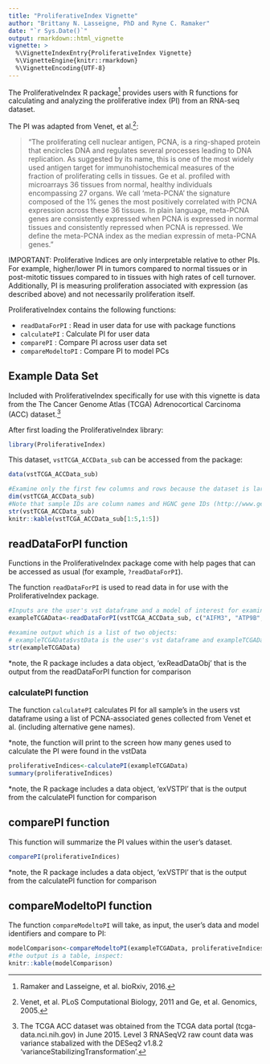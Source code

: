 ```yaml
---
title: "ProliferativeIndex Vignette"
author: "Brittany N. Lasseigne, PhD and Ryne C. Ramaker"
date: "`r Sys.Date()`"
output: rmarkdown::html_vignette
vignette: >
  %\VignetteIndexEntry{ProliferativeIndex Vignette}
  %\VignetteEngine{knitr::rmarkdown}
  %\VignetteEncoding{UTF-8}
---
```


The ProliferativeIndex R package^[Ramaker and Lasseigne, et al. bioRxiv, 2016.] provides users with R functions for calculating and analyzing the proliferative index (PI) from an RNA-seq dataset.  

The PI was adapted from Venet, et al.^[Venet, et al. PLoS Computational Biology, 2011 and Ge, et al. Genomics, 2005.]:

> "The proliferating cell nuclear antigen, PCNA, is a ring-shaped protein that encircles DNA and regulates several processes leading to DNA replication.  As suggested by its name, this is one of the most widely used antigen target for immunohistochemical measures of the fraction of proliferating cells in tissues.  Ge et al. profiled with microarrays 36 tissues from normal, healthy individuals encompassing 27 organs.  We call 'meta-PCNA' the signature composed of the 1% genes the most positively correlated with PCNA expression across these 36 tissues.  In plain language, meta-PCNA genes are consistently expressed when PCNA is expressed in normal tissues and consistently repressed when PCNA is repressed.  We define the meta-PCNA index as the median expressin of meta-PCNA genes."

IMPORTANT:
Proliferative Indices are only interpretable relative to other PIs.  For example, higher/lower PI in tumors compared to normal tissues or in post-mitotic tissues compared to in tissues with high rates of cell turnover.  Additionally, PI is measuring proliferation associated with expression (as described above) and not necessarily proliferation itself.


ProliferativeIndex contains the following functions:

- `readDataForPI` : Read in user data for use with package functions
- `calculatePI` :  Calculate PI for user data
- `comparePI` : Compare PI across user data set
- `compareModeltoPI` : Compare PI to model PCs

## Example Data Set

Included with ProliferativeIndex specifically for use with this vignette is data from the The Cancer Genome Atlas (TCGA) Adrenocortical Carcinoma (ACC) dataset.^[The TCGA ACC dataset was obtained from the TCGA data portal (tcga-data.nci.nih.gov) in June 2015.  Level 3 RNASeqV2 raw count data was variance stabalized with the DESeq2 v1.8.2 'varianceStabilizingTransformation'.] 

After first loading the ProliferativeIndex library:
```r
library(ProliferativeIndex)
```
This dataset, `vstTCGA_ACCData_sub` can be accessed from the package:
```r
data(vstTCGA_ACCData_sub)

#Examine only the first few columns and rows because the dataset is large (20501 genes x 10 samples):
dim(vstTCGA_ACCData_sub)
#Note that sample IDs are column names and HGNC gene IDs (http://www.genenames.org) are rownames and that vst data is numeric.
str(vstTCGA_ACCData_sub)
knitr::kable(vstTCGA_ACCData_sub[1:5,1:5])
```

## readDataForPI function

Functions in the ProliferativeIndex package come with help pages that can be accessed as usual (for example, `?readDataForPI`).

The function `readDataForPI` is used to read data in for use with the ProliferativeIndex package.

```r
#Inputs are the user's vst dataframe and a model of interest for examining PI:
exampleTCGAData<-readDataForPI(vstTCGA_ACCData_sub, c("AIFM3", "ATP9B", "CTRC", "MCL1", "MGAT4B", "ODF2L", "SNORA65", "TPPP2"))

#examine output which is a list of two objects:
# exampleTCGAData$vstData is the user's vst dataframe and exampleTCGAData$modelIDs is a character string of the user's gene IDs for their model of interest
str(exampleTCGAData)
```
*note, the R package includes a data object, 'exReadDataObj' that is the output from the readDataForPI function for comparison

### calculatePI function

The function `calculatePI` calculates PI for all sample's in the users vst dataframe using a list of PCNA-associated genes collected from Venet et al. (including alternative gene names).

*note, the function will print to the screen how many genes used to calculate the PI were found in the vstData

```r
proliferativeIndices<-calculatePI(exampleTCGAData)
summary(proliferativeIndices)
```
*note, the R package includes a data object, 'exVSTPI' that is the output from the calculatePI function for comparison

## comparePI function
This function will summarize the PI values within the user's dataset.

```r
comparePI(proliferativeIndices)
```
*note, the R package includes a data object, 'exVSTPI' that is the output from the calculatePI function for comparison

## compareModeltoPI function

The function `compareModeltoPI` will take, as input, the user's data and model identifiers and compare to PI:

```r
modelComparison<-compareModeltoPI(exampleTCGAData, proliferativeIndices)
#the output is a table, inspect:
knitr::kable(modelComparison)
```
